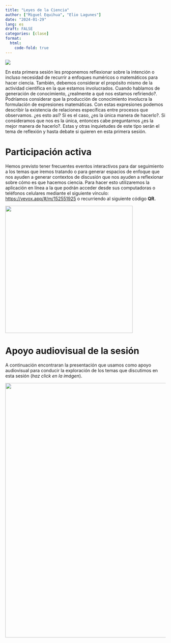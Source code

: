 ```yaml
---
title: "Leyes de la Ciencia"
author: ["Miguel Equihua", "Elio Lagunes"]
date: "2024-01-29"
lang: es
draft: FALSE
categories: [clase]
format:
  html:
    code-fold: true
---
```


![](images/abstract-95721_1920.jpg)

En esta primera sesión les proponemos reflexionar sobre la intención o incluso necesidad de recurrir a enfoques numéricos o matemáticos para hacer ciencia. También, debemos considerar el propósito mismo de la actividad científica en la que estamos involucrados. Cuando hablamos de generación de conocimiento, ¿realmente a qué nos estamos refiriendo?. Podríamos considerar que la producción de conocimiento involucra la formulación de expresiones matemáticas. Con estas expresiones podemos describir la existencia de relaciones específicas entre procesos que observamos. ¿es esto así? Si es el caso, ¿es la única manera de hacerlo?. Si consideramos que nos es la única, entonces cabe preguntarnos ¿es la mejor manera de hacerlo?. Estas y otras inquietudes de este tipo serán el tema de reflexión y hasta debate si quieren en esta primera sesión.

# Participación activa

Hemos previsto tener frecuentes eventos interactivos para dar seguimiento a los temas que iremos tratando o para generar espacios de enfoque que nos ayuden a generar contextos de discusión que nos ayuden a reflexionar sobre cómo es que hacemos ciencia. Para hacer esto utilizaremos la aplicación en línea a la que podrán acceder desde sus computadoras o teléfonos celulares mediante el siguiente vínculo: <https://vevox.app/#/m/152551925> o recurriendo al siguiente código **QR.**

![](images/vevox-QR.png){width="400"}

# Apoyo audiovisual de la sesión

A continuación encontraran la presentación que usamos como apoyo audiovisual para conducir la exploración de los temas que discutimos en esta sesión (*haz click en la imágen*).

::: {layout="[[-20, 60, -20]]" layout-valign="top"}
[![](images/Carátula-1.png){width="800"}](pres-leyes-ciencia.qmd)
:::
